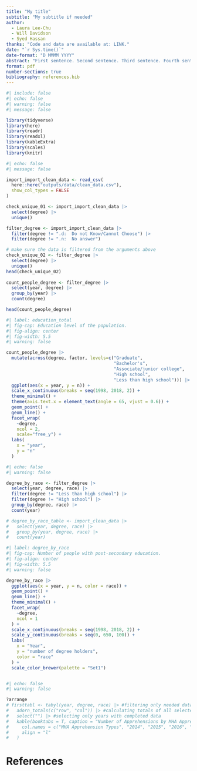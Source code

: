 ```yaml
---
title: "My title"
subtitle: "My subtitle if needed"
author: 
  - Laura Lee-Chu
  - Will Davidson
  - Syed Hassan
thanks: "Code and data are available at: LINK."
date: "`r Sys.time()`"
date-format: "D MMMM YYYY"
abstract: "First sentence. Second sentence. Third sentence. Fourth sentence."
format: pdf
number-sections: true
bibliography: references.bib
---
```


```r
#| include: false
#| echo: false
#| warning: false
#| message: false

library(tidyverse)
library(here)
library(readr)
library(readxl)
library(kableExtra)
library(scales)
library(knitr)

```



```r
#| echo: false
#| message: false

import_import_clean_data <- read_csv(
  here::here("outputs/data/clean_data.csv"),
  show_col_types = FALSE
)

check_unique_01 <- import_import_clean_data |>
  select(degree) |> 
  unique()

filter_degree <- import_import_clean_data |>
  filter(degree != ".d:  Do not Know/Cannot Choose") |> 
  filter(degree != ".n:  No answer")

# make sure the data is filtered from the arguments above
check_unique_02 <- filter_degree |>
  select(degree) |> 
  unique()
head(check_unique_02)
  
count_people_degree <- filter_degree |> 
  select(year, degree) |>
  group_by(year) |> 
  count(degree)

head(count_people_degree)

```

```r
#| label: education_total
#| fig-cap: Education level of the population.
#| fig-align: center
#| fig-width: 5.5
#| warning: false

count_people_degree |>
  mutate(across(degree, factor, levels=c("Graduate",
                                         "Bachelor's",
                                         "Associate/junior college",
                                         "High school",
                                         "Less than high school"))) |> 
  ggplot(aes(x = year, y = n)) +
  scale_x_continuous(breaks = seq(1998, 2018, 2)) +
  theme_minimal() +
  theme(axis.text.x = element_text(angle = 65, vjust = 0.6)) +
  geom_point() +
  geom_line() +
  facet_wrap(
    ~degree,
    ncol = 2,
    scale="free_y") +
  labs(
    x = "year",
    y = "n"
  )
```


```r
#| echo: false
#| warning: false

degree_by_race <- filter_degree |> 
  select(year, degree, race) |>
  filter(degree != "Less than high school") |>
  filter(degree != "High school") |>
  group_by(degree, race) |>
  count(year)

# degree_by_race_table <- import_clean_data |>
#   select(year, degree, race) |>
#   group_by(year, degree, race) |>
#   count(year)

```


```r
#| label: degree_by_race
#| fig-cap: Number of people with post-secondary education.
#| fig-align: center
#| fig-width: 5.5
#| warning: false

degree_by_race |>
  ggplot(aes(x = year, y = n, color = race)) +
  geom_point() +
  geom_line() +
  theme_minimal() +
  facet_wrap(
    ~degree,
    ncol = 1
  ) +
  scale_x_continuous(breaks = seq(1998, 2018, 2)) +
  scale_y_continuous(breaks = seq(0, 650, 100)) +
  labs(
    x = "Year",
    y = "number of degree holders",
    color = "race"
  ) +
  scale_color_brewer(palette = "Set1")



```

```r
#| echo: false
#| warning: false

?arrange
# firsttabl <- tabyl(year, degree, race) |> #filtering only needed data
#   adorn_totals(c("row", "col")) |> #calculating totals of all selected values
#   select("") |> #selecting only years with completed data 
#   kable(booktabs = T, caption = "Number of Apprehensions by MHA Apprehension Type from 2014 to 2021",
#     col.names = c("MHA Apprehension Types", "2014", "2015", "2016", "2017", "2018", "2019", "2020", "2021"), 
#     align = "l"
#   )
```


\newpage


# References


